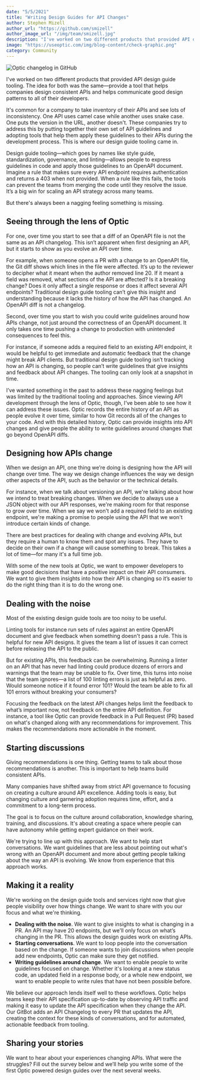 ```yaml
---
date: "5/5/2021"
title: "Writing Design Guides for API Changes"
author: Stephen Mizell
author_url: "https://github.com/smizell"
author_image_url: "/img/team/smizell.jpg"
description: "I've worked on two different products that provided API design guide tooling. The idea for both was the same—provide a tool that helps companies design consistent APIs and helps communicate good design patterns to all of their developers"
image: "https://useoptic.com/img/blog-content/check-graphic.png"
category: Community
---
```


![Optic changelog in GitHub](/img/blog-content/check-graphic.png)

I've worked on two different products that provided API design guide tooling. The idea for both was the same—provide a tool that helps companies design consistent APIs and helps communicate good design patterns to all of their developers.

It's common for a company to take inventory of their APIs and see lots of inconsistency. One API uses camel case while another uses snake case. One puts the version in the URL, another doesn't. These companies try to address this by putting together their own set of API guidelines and adopting tools that help them apply these guidelines to their APIs during the development process. This is where our design guide tooling came in.

Design guide tooling—which goes by names like style guide, standardization, governance, and linting—allows people to express guidelines in code and apply those guidelines to an OpenAPI document. Imagine a rule that makes sure every API endpoint requires authentication and returns a 403 when not provided. When a rule like this fails, the tools can prevent the teams from merging the code until they resolve the issue. It’s a big win for scaling an API strategy across many teams.

But there's always been a nagging feeling something is missing.

## Seeing through the lens of Optic

For one, over time you start to see that a diff of an OpenAPI file is not the same as an API changelog. This isn’t apparent when first designing an API, but it starts to show as you evolve an API over time.

For example, when someone opens a PR with a change to an OpenAPI file, the Git diff shows which lines in the file were affected. It’s up to the reviewer to decipher what it meant when the author removed line 20. If it meant a field was removed, what sections of the API are affected? Is it a breaking change? Does it only affect a single response or does it affect several API endpoints? Traditional design guide tooling can’t give this insight and understanding because it lacks the history of how the API has changed. An OpenAPI diff is not a changelog.

Second, over time you start to wish you could write guidelines around how APIs change, not just around the correctness of an OpenAPI document. It only takes one time pushing a change to production with unintended consequences to feel this.

For instance, if someone adds a required field to an existing API endpoint, it would be helpful to get immediate and automatic feedback that the change might break API clients. But traditional design guide tooling isn’t tracking how an API is changing, so people can’t write guidelines that give insights and feedback about API changes. The tooling can only look at a snapshot in time.

I’ve wanted something in the past to address these nagging feelings but was limited by the traditional tooling and approaches. Since viewing API development through the lens of Optic, though, I’ve been able to see how it can address these issues. Optic records the entire history of an API as people evolve it over time, similar to how Git records all of the changes to your code. And with this detailed history, Optic can provide insights into API changes and give people the ability to write guidelines around changes that go beyond OpenAPI diffs.

## Designing how APIs change

When we design an API, one thing we’re doing is designing how the API will change over time. The way we design change influences the way we design other aspects of the API, such as the behavior or the technical details.

For instance, when we talk about versioning an API, we're talking about how we intend to treat breaking changes. When we decide to always use a JSON object with our API responses, we're making room for that response to grow over time. When we say we won't add a required field to an existing endpoint, we're making a promise to people using the API that we won't introduce certain kinds of change.

There are best practices for dealing with change and evolving APIs, but they require a human to know them and spot any issues. They have to decide on their own if a change will cause something to break. This takes a lot of time—for many it's a full time job.

With some of the new tools at Optic, we want to empower developers to make good decisions that have a positive impact on their API consumers. We want to give them insights into how their API is changing so it’s easier to do the right thing than it is to do the wrong one.

## Dealing with the noise

Most of the existing design guide tools are too noisy to be useful.

Linting tools for instance run sets of rules against an entire OpenAPI document and give feedback when something doesn't pass a rule. This is helpful for new API designs. It gives the team a list of issues it can correct before releasing the API to the public.

But for existing APIs, this feedback can be overwhelming. Running a linter on an API that has never had linting could produce dozens of errors and warnings that the team may be unable to fix. Over time, this turns into noise that the team ignores—a list of 100 linting errors is just as helpful as zero. Would someone notice if it found error 101? Would the team be able to fix all 101 errors without breaking your consumers?

Focusing the feedback on the latest API changes helps limit the feedback to what’s important now, not feedback on the entire API definition. For instance, a tool like Optic can provide feedback in a Pull Request (PR) based on what's changed along with any recommendations for improvement. This makes the recommendations more actionable in the moment.

## Starting discussions

Giving recommendations is one thing. Getting teams to talk about those recommendations is another. This is important to help teams build consistent APIs.

Many companies have shifted away from strict API governance to focusing on creating a culture around API excellence. Adding tools is easy, but changing culture and garnering adoption requires time, effort, and a commitment to a long-term process.

The goal is to focus on the culture around collaboration, knowledge sharing, training, and discussions. It's about creating a space where people can have autonomy while getting expert guidance on their work.

We're trying to line up with this approach. We want to help start conversations. We want guidelines that are less about pointing out what's wrong with an OpenAPI document and more about getting people talking about the way an API is evolving. We know from experience that this approach works.

## Making it a reality

We're working on the design guide tools and services right now that give people visibility over how things change. We want to share with you our focus and what we're thinking.

* **Dealing with the noise**. We want to give insights to what is changing in a PR. An API may have 20 endpoints, but we'll only focus on what’s changing in the PR. This allows the design guides work on existing APIs.
* **Starting conversations**. We want to loop people into the conversation based on the change. If someone wants to join discussions when people add new endpoints, Optic can make sure they get notified.
* **Writing guidelines around change**. We want to enable people to write guidelines focused on change. Whether it's looking at a new status code, an updated field in a response body, or a whole new endpoint, we want to enable people to write rules that have not been possible before.

We believe our approach lends itself well to these workflows. Optic helps teams keep their API specification up-to-date by observing API traffic and making it easy to update the API specification when they change the API. Our GitBot adds an API Changelog to every PR that updates the API, creating the context for these kinds of conversations, and for automated, actionable feedback from tooling.

## Sharing your stories

We want to hear about your experiences changing APIs. What were the struggles? Fill out the survey below and we’ll help you write some of the first Optic powered design guides over the next several weeks.


<Typeform formId="qTxsT9Dq" />
